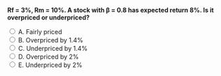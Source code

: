 ::: {.question-block}

<form onsubmit="event.preventDefault(); checkAnswer('module5_mcq_q62')" data-correct-answer="B">
<strong style="display: block;">Rf = 3%, Rm = 10%. A stock with β = 0.8 has expected return 8%. Is it overpriced or underpriced?</strong>

<label><input type="radio" name="module5_mcq_q62" value="A"> A. Fairly priced</label><br>
<label><input type="radio" name="module5_mcq_q62" value="B"> B. Overpriced by 1.4%</label><br>
<label><input type="radio" name="module5_mcq_q62" value="C"> C. Underpriced by 1.4%</label><br>
<label><input type="radio" name="module5_mcq_q62" value="D"> D. Overpriced by 2%</label><br>
<label><input type="radio" name="module5_mcq_q62" value="E"> E. Underpriced by 2%</label><br>
</form>

<div id="feedback-module5_mcq_q62" class="feedback" data-status="" style="display:none;">
✅ Correct: B. CAPM = 3 + 0.8×7 = 8.6%. Expected = 8%. Alpha = -0.6%. Closest to overpriced by ~1%. → Answer B.
</div>

:::
